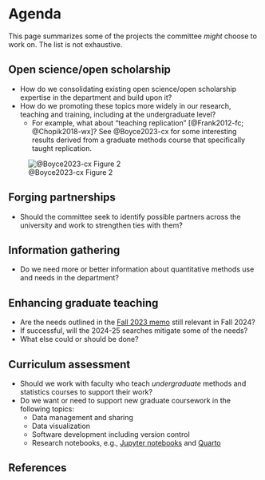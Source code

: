 # Agenda

This page summarizes some of the projects the committee *might* choose to work on.
The list is not exhaustive.

## Open science/open scholarship

- How do we consolidating existing open science/open scholarship expertise in the department and build upon it?
- How do we promoting these topics more widely in our research, teaching and training, including at the undergraduate level?
  - For example, what about "teaching replication" [@Frank2012-fc; @Chopik2018-wx]? See @Boyce2023-cx for some interesting results derived from a graduate methods course that specifically taught replication.
  
![@Boyce2023-cx Figure 2](https://royalsocietypublishing.org/cms/asset/77b87d5f-6762-4a37-bd8c-80c6a688a41b/rsos231240f02.jpg)

## Forging partnerships

- Should the committee seek to identify possible partners across the university and work to strengthen ties with them?

## Information gathering

- Do we need more or better information about quantitative methods use and needs in the department?

## Enhancing graduate teaching

- Are the needs outlined in the [Fall 2023 memo](pdf/quant-methods-committee-recs-2023-11-01.pdf) still relevant in Fall 2024?
- If successful, will the 2024-25 searches mitigate some of the needs?
- What else could or should be done?

## Curriculum assessment

- Should we work with faculty who teach *undergraduate* methods and statistics courses to support their work?
- Do we want or need to support new graduate coursework in the following topics:
  - Data management and sharing
  - Data visualization
  - Software development including version control
  - Research notebooks, e.g., [Jupyter notebooks](https://jupyter.org) and [Quarto](https://quarto.org)
  
## References
